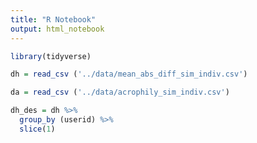 ```yaml
---
title: "R Notebook"
output: html_notebook
---
```


```r
library(tidyverse)

dh = read_csv ('../data/mean_abs_diff_sim_indiv.csv')

da = read_csv ('../data/acrophily_sim_indiv.csv')
```



```r

dh_des = dh %>% 
  group_by (userid) %>% 
  slice(1)

```

